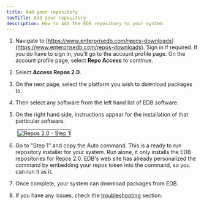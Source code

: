 ```yaml
---
title: Add your repository
navTitle: Add your repository
description: How to add the EDB repository to your system
---
```



1. Navigate to [https://www.enterprisedb.com/repos-downloads](https://www.enterprisedb.com/repos-downloads). Sign in if required. If you do have to sign in, you'll go to the account profile page. On the account profile page, select **Repo Access** to continue.

2. Select **Access Repos 2.0**.

3. On the next page, select the platform you wish to download packages to.

4. Then select any software from the left hand list of EDB software.

5. On the right hand side, instructions appear for the installation of that particular software.

    <img src="./images/step1.png" style="border:1px solid;margin: 0 5px 0 5px" alt="Repos 2.0 - Step 1" />

6. Go to "Step 1" and copy the Auto command. This is a ready to run repository installer for your system. Run alone, it only installs the EDB repositories for Repos 2.0. EDB's web site has already personalized the command by embedding your repos token into the command, so you can run it as it.

7. Once complete, your system can download packages from EDB.

8. If you have any issues, check the [troubleshooting](troubleshooting) section. 

